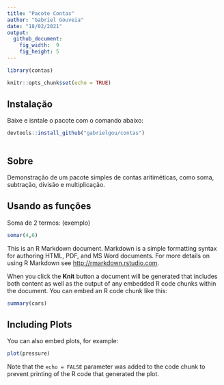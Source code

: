 ```yaml
---
title: "Pacote Contas"
author: "Gabriel Gouveia"
date: "18/02/2021"
output: 
  github_document: 
    fig_width:  9
    fig_height: 5
---
```

```r
library(contas)
```
```r
knitr::opts_chunk$set(echo = TRUE)
```
## Instalação

Baixe e isntale o pacote com o comando abaixo:
```r
devtools::install_github("gabrielgou/contas")
  
```
## Sobre

Demonstração de um pacote simples de contas aritiméticas, como soma, subtração, divisão e multiplicação.

## Usando as funções

Soma de 2 termos: (exemplo)
```r
somar(4,6)

```

This is an R Markdown document. Markdown is a simple formatting syntax for authoring HTML, PDF, and MS Word documents. For more details on using R Markdown see <http://rmarkdown.rstudio.com>.

When you click the **Knit** button a document will be generated that includes both content as well as the output of any embedded R code chunks within the document. You can embed an R code chunk like this:

```r
summary(cars)
```

## Including Plots

You can also embed plots, for example:

```r
plot(pressure)
```

Note that the `echo = FALSE` parameter was added to the code chunk to prevent printing of the R code that generated the plot.
